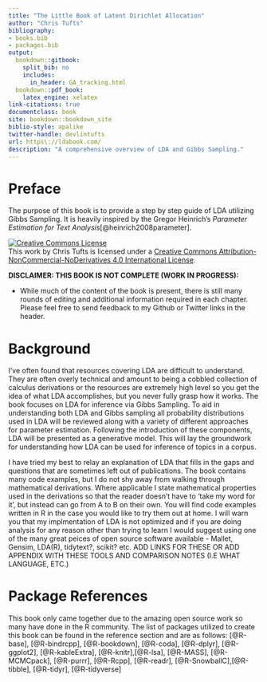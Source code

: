 ```yaml
---
title: "The Little Book of Latent Dirichlet Allocation"
author: "Chris Tufts"
bibliography:
- books.bib
- packages.bib
output:
  bookdown::gitbook: 
    split_bib: no
    includes:
      in_header: GA_tracking.html
  bookdown::pdf_book:
    latex_engine: xelatex
link-citations: true
documentclass: book
site: bookdown::bookdown_site
biblio-style: apalike
twitter-handle: devlintufts
url: https\://ldabook.com/
description: "A comprehensive overview of LDA and Gibbs Sampling."
---
```


# Preface {-}

The purpose of this book is to provide a step by step guide of LDA utilizing Gibbs Sampling.  It is
heavily inspired by the Gregor Heinrich's _Parameter Estimation for Text Analysis_[@heinrich2008parameter]. 

<a rel="license" href="http://creativecommons.org/licenses/by-nc-nd/4.0/"><img alt="Creative Commons License" style="border-width:0" src="https://i.creativecommons.org/l/by-nc-nd/4.0/88x31.png" /></a><br />This work by Chris Tufts is licensed under a <a rel="license" href="http://creativecommons.org/licenses/by-nc-nd/4.0/">Creative Commons Attribution-NonCommercial-NoDerivatives 4.0 International License</a>.


__DISCLAIMER: THIS BOOK IS NOT COMPLETE (WORK IN PROGRESS):__

* While much of the content of the book is present, there is still many rounds of editing and additional information required in each chapter. Please feel free to send feedback to my Github or Twitter links in the header. 




# Background {-}
I've often found that resources covering LDA are difficult to understand. They are often overly technical and amount to being a cobbled collection of calculus derivations or the resources are extremely high level so you get the idea of what LDA accomplishes, but you never fully grasp how it works. The book focuses on LDA for inference via Gibbs Sampling. To aid in understanding both LDA and Gibbs sampling all probability distributions used in LDA will be reviewed along with a variety of different approaches for parameter estimation. Following the introduction of these components, LDA will be presented as a generative model.  This will lay the groundwork for understanding how LDA can be used for inference of topics in a corpus.  

I have tried my best to relay an explanation of LDA that fills in the gaps and questions that are sometimes left out of publications. The book contains many code examples, but I do not shy away from walking through mathematical derivations. Where applicable I state mathematical properties used in the derivations so that the reader doesn't have to 'take my word for it', but instead can go from A to B on their own.  You will find code examples written in R in the case you would like to try them out at home. I will warn you that my implmentation of LDA is not optimized and if you are doing analysis for any reason other than trying to learn I would suggest using one of the many great peices of open source software available - Mallet, Gensim, LDA(R), tidytext?, scikit? etc. ADD LINKS FOR THESE OR ADD APPENDIX WITH THESE TOOLS AND COMPARISON NOTES (I.E WHAT LANGUAGE, ETC.)


# Package References {-}
This book only came together due to the amazing open source work so many have done in the R community. The list of packages utilized to create this book can be found in the reference section and are as follows:
[@R-base], [@R-bindrcpp], [@R-bookdown], [@R-coda], [@R-dplyr], [@R-ggplot2], [@R-kableExtra], [@R-knitr],[@R-lsa], [@R-MASS], [@R-MCMCpack], [@R-purrr], [@R-Rcpp], [@R-readr], [@R-SnowballC],[@R-tibble], [@R-tidyr], [@R-tidyverse] 


